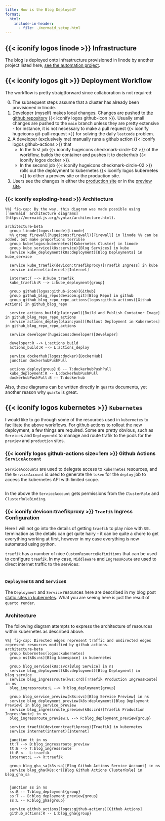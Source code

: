 ```yaml
---
title: How is the Blog Deployed?
format:
  html:
    include-in-header:
      - file: ./mermaid_setup.html
---
```


## {{< iconify logos linode >}} Infrastructure

The blog is deployed onto infrastructure provisioned in linode
by another project listed
here, [see the automation project](./projects/automation).

## {{< iconify logos git >}} Deployment Workflow

The workflow is pretty straigtforward since collaboration is not required:

0. The subsequent steps assume that a cluster has already been provisioned in linode.
1. Developer (myself) makes local changes. Changes are pushed to [the github repository](https://github.com/acederberg/quarto-maths) {{< iconify logos github-icon >}}.
   Usually small changes are pushed to the `main` branch unless they are
   pretty extensive - for instance, it is not necessary to make a pull request {{< iconify hugeicons git-pull-request >}}
   for solving the daily `leetcode` problem.
2. A developer (exclusively me) manually runs a github action {{< iconify logos github-actions >}}
   that
   - In the first job {{< iconify hugeicons checkmark-circle-02 >}}
     of the workflow, builds the container and pushes it to dockerhub {{< iconify logos docker >}}.
   - In the second job {{< iconify hugeicons checkmark-circle-02 >}}
     rolls out the deployment to kubernetes {{< iconify logos kubernetes >}}
     to either a preview site or the production site.
3. Users see the changes in either the [production site](https://acederberg.io)
   or in the [preview site](https://preview.acederberg.io).

### {{< iconify exploding-head >}} Architecture

```mermaid
%%| fig-cap: By the way, this diagram was made possible using [`mermaid` architecture diagrams](https://mermaid.js.org/syntax/architecture.html).

architecture-beta
  group linode(logos:linode)[Linode]
  %% group firewall(hugeicons:firewall)[Firewall] in linode %% can be added, but make proportions terrible
  group kube(logos:kubernetes)[Kubernetes Cluster] in linode
  group kube_service(k8s:service)[Blog Services] in kube
  service kube_deployment(k8s:deployment)[Blog Deployments] in kube_service

  service kube_traefik(devicon:traefikproxy)[Traefik Ingress] in kube
  service internet(internet)[Internet]

  internet:T --> B:kube_traefik
  kube_traefik:R --> L:kube_deployment{group}

  group github(logos:github-icon)[Github]
  group github_blog_repo(devicon:git)[Blog Repo] in github
  group github_blog_repo_repo_actions(logos:github-actions)[Github Actions] in github_blog_repo

  service actions_build(plain:yaml)[Build and Publish Container Image] in github_blog_repo_repo_actions
  service actions_deploy(plain:yaml)[Rollout Deployment in Kubernetes] in github_blog_repo_repo_actions

  service developer(hugeicons:developer)[Developer]

  developer:R --> L:actions_build
  actions_build:R --> L:actions_deploy

  service dockerhub(logos:docker)[DockerHub]
  junction dockerhubPushPull

  actions_deploy{group}:B -- T:dockerhubPushPull
  kube_deployment:R -- L:dockerhubPushPull
  dockerhubPushPull:B -- T:dockerhub

```

Also, these diagrams can be written directly in `quarto` documents, yet another reason why `quarto` is great.

## {{< iconify logos kubernetes >}} `Kubernetes`

I would like to go through some of the resources used in `kubernetes`
to facilitate the above workflows. For github actions to rollout the new
deployment, a few things are required. Some are pretty obvious, such as `Service`s
and `Deployment`s to manage and route trafik to the pods for the `preview`
and `production` sites.

### {{< iconify logos github-actions size=1em >}} Github Actions `ServiceAccount`

`ServiceAccounts` are used to delegate access to `kubernetes` resources, and
the `ServiceAccount` is used to generate the `token` for the `deploy` job to
access the kubernetes API with limited scope.

```.yaml

```

In the above the `ServiceAccount` gets permissions from the `ClusterRole`
and `ClusterRoleBinding`.

### {{< iconify devicon:traefikproxy >}} `Traefik` Ingress Configuration

Here I will not go into the details of getting `traefik` to play nice with
`SSL` termination as the details can get quite hairy - it can be quite a chore
to get everything working at first, however in my case everything is now
automated using python.

`traefik` has a number of nice `CustomResourceDefinitions` that can be used
to configure `treafik`. In my case, `Middleware` and `IngressRoute` are used
to direct internet traffic to the services:

```.yaml

```

### `Deployment`s and `Service`s

The `Deployment` and `Service` resources here are described in my blog
post [static sites in kubernetes](./posts/quarto-kube-static/index.qmd).
What you are seeing here is just the result of `quarto render`.

### Architecture

The following diagram attempts to express the architecture of resources within
kubernetes as described above.

```mermaid
%%| fig-cap: Directed edges represent traffic and undirected edges represent resources modified by github actions.
architecture-beta
  group kubernetes(logos:kubernetes)
  group ns(k8s:ns)[Blog Namespace] in kubernetes

  group blog_service(k8s:svc)[Blog Service] in ns
  service blog_deployment(k8s:deployment)[Blog Deployment] in blog_service
  service blog_ingressroute(k8s:crd)[Traefik Production IngressRoute] in ns
  blog_ingressroute:L --> R:blog_deployment{group}

  group blog_service_preview(k8s:svc)[Blog Service Preview] in ns
  service blog_deployment_preview(k8s:deployment)[Blog Deployment Preview] in blog_service_preview
  service blog_ingressroute_preview(k8s:crd)[Traefik Production IngressRoute] in ns
  blog_ingressroute_preview:L --> R:blog_deployment_preview{group}

  service traefik(devicon:traefikproxy)[Traefik] in kubernetes
  service internet(internet)[Internet]

  junction tt in ns
  tt:T --> B:blog_ingressroute_preview
  tt:B --> T:blog_ingressroute
  tt:R <-- L:traefik
  internet:L --> R:traefik

  group blog_gha_sa(k8s:sa)[Blog Github Actions Service Account] in ns
  service blog_gha(k8s:cr)[Blog Github Actions ClusterRole] in blog_gha_sa


  junction ss in ns
  ss:B -- T:blog_deployment{group}
  ss:T -- B:blog_deployment_preview{group}
  ss:L -- R:blog_gha{group}

  service github_actions(logos:github-actions)[Github Actions]
  github_actions:R -- L:blog_gha{group}
```
